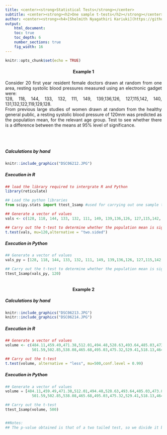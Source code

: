 ```yaml
---
title: <center><strong>Statistical Tests</strong></center>
subtitle: <center><strong><h2>One sample t-tests</h2></strong></center>
author: <center><strong><h4>[Shelmith Nyagathiri Kariuki](https://github.com/Shelmith-Kariuki)</h4></strong></center>
output:
    html_document:
    toc: true
    toc_depth: 6
    number_sections: true
    fig_width: 16
---
```


```r
knitr::opts_chunk$set(echo = TRUE)
```


<center><strong><h4>Example 1</h4></strong></center>

<p style="text-align:justify;">Consider 20 first year resident female doctors drawn at random from one area, resting systolic blood pressures measured using an electronic gadget were:<br>
128, 118, 144, 133, 132, 111, 149, 139,136,126, 127,115,142, 140, 131,132,122,119,129,128.<br>
From previous large studies of women drawn at random from the healthy general public, a resting systolic blood pressure of 120mm was predicted as the population mean, for the relevant age group. Test to see whether there is a difference between the means at 95% level of significance.</p> <br><br>

<h5>Calculations by hand</h5>
```r

knitr::include_graphics("DSC06212.JPG")
```


<h5>Execution in R</h5>

```r
## load the library required to intergrate R and Python
library(reticulate)
```

```python

## Load the python libraries
from scipy.stats import ttest_1samp #used for carrying out one sample t-tests

```

```r

## Generate a vector of values
vals <- c(128, 118, 144, 133, 132, 111, 149, 139,136,126, 127,115,142, 140, 131,132,122,119,129,128)

## Carry out the t-test to determine whether the population mean is significantly different from 120
t.test(vals, mu=120,alternative = "two.sided")


```


<h5>Execution in Python</h5>
```python

## Generate a vector of values
vals_py = [128, 118, 144, 133, 132, 111, 149, 139,136,126, 127,115,142, 140, 131,132,122,119,129,128]

## Carry out the t-test to determine whether the population mean is significantly different from 120
ttest_1samp(vals_py, 120)



```

<center><strong><h4>Example 2</h4></strong></center>

<h5>Calculations by hand</h5>
```r

knitr::include_graphics("DSC06213.JPG")
knitr::include_graphics("DSC06214.JPG")
```

<h5>Execution in R</h5>
```r

## Generate a vector of values
volume <- c(484.11,459.49,471.38,512.01,494.48,528.63,493.64,485.03,473.88,
            501.59,502.85,538.08,465.68,495.03,475.32,529.41,518.13,464.32,449.08,489.27)

## Carry out the t-test
t.test(volume, alternative = "less", mu=500,conf.level = 0.99)


```

<h5>Execution in Python</h5>
```python
## Generate a vector of values
volume = [484.11,459.49,471.38,512.01,494.48,528.63,493.64,485.03,473.88,
            501.59,502.85,538.08,465.68,495.03,475.32,529.41,518.13,464.32,449.08,489.27]

## Carry out the t-test 
ttest_1samp(volume, 500)


##Notes:
## The p-value obtained is that of a two tailed test, so we divide it by 2 to get the p-value of a one tailed test (0.14486225283259022/2 = 0.07243113)
```


 

